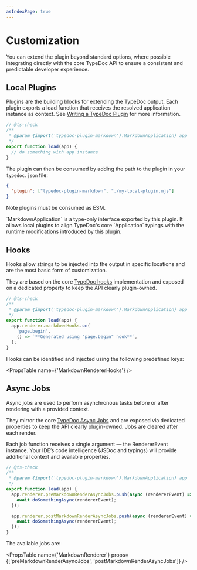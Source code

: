 ```yaml
---
asIndexPage: true
---
```



# Customization

You can extend the plugin beyond standard options, where possible integrating directly with the core TypeDoc API to ensure a consistent and predictable developer experience.

## Local Plugins

Plugins are the building blocks for extending the TypeDoc output.
Each plugin exports a load function that receives the resolved application instance as context.
See [Writing a TypeDoc Plugin](https://typedoc.org/documents/Development.Plugins.html) for more information.

```js filename="my-local-plugin.mjs"
// @ts-check
/**
 * @param {import('typedoc-plugin-markdown').MarkdownApplication} app
 */
export function load(app) {
  // do something with app instance
}
```

The plugin can then be consumed by adding the path to the plugin in your `typedoc.json` file:

```json filename="typedoc.json"
{
  "plugin": ["typedoc-plugin-markdown", "./my-local-plugin.mjs"]
}
```

Note plugins must be consumed as ESM.

<Callout type="important">
  `MarkdownApplication` is a type-only interface exported by this plugin. It
  allows local plugins to align TypeDoc's core `Application` typings with the
  runtime modifications introduced by this plugin.
</Callout>

## Hooks

Hooks allow strings to be injected into the output in specific locations and are the most basic form of customization.

They are based on the core [TypeDoc hooks](https://typedoc.org/documents/Development.Custom_Themes.html#hooks) implementation and exposed on a dedicated property to keep the API clearly plugin-owned.

```js filename="my-hooks-plugin.mjs"
// @ts-check
/**
 * @param {import('typedoc-plugin-markdown').MarkdownApplication} app
 */
export function load(app) {
  app.renderer.markdownHooks.on(
    'page.begin',
    () => `**Generated using "page.begin" hook**`,
  );
}
```

Hooks can be identified and injected using the following predefined keys:

<PropsTable name={'MarkdownRendererHooks'} />

## Async Jobs

Async jobs are used to perform asynchronous tasks before or after rendering with a provided context.

They mirror the core [TypeDoc Async Jobs](https://typedoc.org/documents/Development.Custom_Themes.html#async-jobs) and are exposed via dedicated properties to keep the API clearly plugin-owned. Jobs are cleared after each render.

Each job function receives a single argument — the RendererEvent instance. Your IDE’s code intelligence (JSDoc and typings) will provide additional context and available properties.

```js filename="custom-plugin.mjs"
// @ts-check
/**
 * @param {import('typedoc-plugin-markdown').MarkdownApplication} app
 */
export function load(app) {
  app.renderer.preMarkdownRenderAsyncJobs.push(async (rendererEvent) => {
    await doSomethingAsync(rendererEvent);
  });

  app.renderer.postMarkdownRenderAsyncJobs.push(async (rendererEvent) => {
    await doSomethingAsync(rendererEvent);
  });
}
```

The available jobs are:

<PropsTable
  name={'MarkdownRenderer'}
  props={['preMarkdownRenderAsyncJobs', 'postMarkdownRenderAsyncJobs']}
/>
